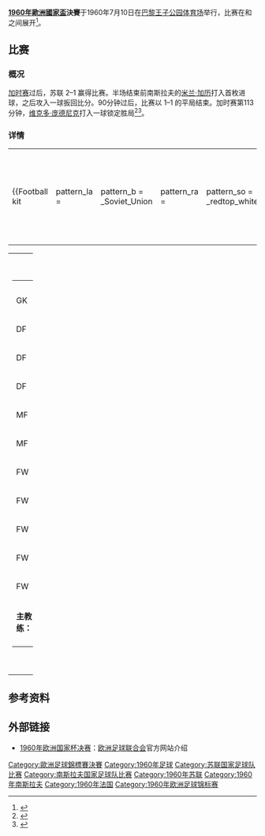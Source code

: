 {{Infobox football match
| title                   = 1960年歐洲國家盃決賽
| event                   = [[1960年歐洲國家盃|1960年歐洲國家盃]]
| image                   = [[File:RU088_10.jpg|200px]]
| caption                 = 2010年[[俄罗斯|俄罗斯]]发行的纪念{{nft|苏联}}1960年欧锦赛夺冠50周年邮票
| team1                   = {{nft|苏联}}
| team1association        = {{flagicon|URS|size=30px}}
| team1score              = 2
| team2                   = {{nft|南斯拉夫}}
| team2association        = {{flagicon|YUG|size=30px}}
| team2score              = 1
| details                 = [[加时赛|加时赛]]后决出胜负
| date                    = {{Start date|1960|7|10|df=y}}
| stadium                 = [[王子公园体育场|王子公园体育场]]
| city                    = [[巴黎|巴黎]]
| referee                 = {{le|亚瑟·爱德华·艾里斯|Arthur Edward Ellis}} （[[英格兰足球协会|英格兰]]）
| attendance              = 17,966
| next                    = [[1964年歐洲國家盃決賽|1964]]
}}

'''[[1960年歐洲國家盃|1960年歐洲國家盃]]決賽'''于1960年7月10日在[[巴黎|巴黎]][[王子公园体育场|王子公园体育场]]举行，比赛在{{nft|苏联}}和{{nft|南斯拉夫}}之间展开<ref>{{cite news |url=http://soccernet.espn.go.com/feature?id=530734&cc=4716 |title=European Nations Cup 1960 |work=ESPNSoccernet.com |publisher=ESPN |date=2008-05-01 |first=John |last=Brewin |accessdate=2013-01-26 |archive-date=2008-10-22 |archive-url=https://web.archive.org/web/20081022150808/http://soccernet.espn.go.com/feature?id=530734&cc=4716 |dead-url=no }}</ref>。

== 比赛 ==
=== 概况 ===
[[加时赛|加时赛]]过后，苏联 2–1 赢得比赛。半场结束前南斯拉夫的[[米兰·加历|米兰·加历]]打入首枚进球，之后{{le|斯拉瓦·梅特列韦利|Slava Metreveli}}攻入一球扳回比分。90分钟过后，比赛以 1–1 的平局结束。加时赛第113分钟，[[维克多·庞德尼克|维克多·庞德尼克]]打入一球锁定胜局<ref>{{cite news |url=http://pitchinvasion.net/blog/2007/12/08/european-championships-retrospectives-1960-france/ |title=European Championships Retrospectives: 1960, France |work=pitchinvasion.net |date=2007-12-08 |first=Tom |last=Dunmore |accessdate=2013-01-26 |archive-url=https://web.archive.org/web/20131023033122/http://pitchinvasion.net/blog/2007/12/08/european-championships-retrospectives-1960-france/ |archive-date=2013-10-23 |dead-url=yes }}</ref><ref>{{cite web |url=http://euro2008.football-shirts.co.uk/euro1960.html |title=Euro 1960 in France |work=euro2008.football-shirts.co.uk |accessdate=2013-03-01 |archiveurl=https://web.archive.org/web/20110711204501/http://euro2008.football-shirts.co.uk/euro1960.html |archivedate=2011-07-11 |deadurl=yes }}</ref>。

=== 详情 ===
{{Football box
| date         = {{Start date|1960|7|10|df=y}}
| time         = 21:30 [[欧洲中部时间|CET]]
| team1        = {{fb-rt|URS}}
| team2        = {{fb|YUG}}
| score        = 2–1
| aet          = yes
| goals1       = {{le|斯瓦拉·梅特列韦利|Slava Metreveli|梅特列韦利}} {{goal|49}}<br />{{le|维克托·波内德杰尔尼|Viktor Ponedelnik|波内德杰尔尼}} {{goal|113}}
| goals2       = [[米兰·加历|加历]] {{goal|43}}
| stadium      = [[巴黎|巴黎]][[王子公园体育场|王子公园体育场]]
| attendance   = 17,966<ref>{{cite web |url=http://www.euro2000.org/en/replay/1960/rusyug/0,1068,,00.html |title=Soviet Union 2–1 Yugoslavia |work=UEFA.com |publisher=Union of European Football Associations |accessdate=2012-07-01 |archiveurl=https://web.archive.org/web/20000817032147/http://www.euro2000.org/en/replay/1960/rusyug/0%2C1068%2C%2C00.html |archivedate=2000-08-17 |deadurl=yes }}</ref>
| referee      = {{le|亚瑟·爱德华·艾里斯|Arthur Edward Ellis}}（[[英格兰足球协会|英格兰]]）
| report       = [http://www.uefa.com/uefaeuro/season=1960/matches/round=164/match=4025/postmatch/report/index.html 报告]
}}

{| width=92% |
|-
|{{Football kit
 | pattern_la =
 | pattern_b  = _Soviet_Union
 | pattern_ra =
 | pattern_so = _redtop_whitestripe
 | leftarm    = ff0000
 | body       = ff0000
 | rightarm   = ff0000
 | shorts     = ffffff
 | socks      = ffffff
 | title      = 苏联
}}
|{{Football kit
 | pattern_la =
 | pattern_b  = _collar
 | pattern_ra =
 | pattern_so = _whitestripe
 | pattern_sh =
 | leftarm    = 0000FF
 | body       = 0000FF
 | rightarm   = 0000FF
 | shorts     = FFFFFF
 | socks      = ff0000
 | title      = 南斯拉夫
}}
|}

{| width="100%"
|valign="top" width="50%"|
{| style="font-size: 90%" cellspacing="0" cellpadding="0"
|colspan=4|
|-
!width="25"| !!width="25"|
|-
|GK ||'''1''' ||[[列夫·耶辛|列夫·耶辛]]
|-
|DF ||'''2''' ||{{le|吉维·克柯赫里|Givi Chokheli}}
|-
|DF ||'''3''' ||{{le|安托利·马斯林克|Anatoli Maslenkin}}
|-
|DF ||'''4''' ||{{le|安托利·库鲁蒂科夫|Anatoly Krutikov}}
|-
|MF ||'''5''' ||{{le|尤里·沃伊诺夫|Yury Voinov}}
|-
|MF ||'''6''' ||{{le|伊戈尔·内托|Igor Netto}}（[[队长_(足球)|c]]）
|-
|FW ||'''7''' ||{{le|斯拉瓦·梅特列韦利|Slava Metreveli}}
|-
|FW ||'''8''' ||[[瓦伦丁·科兹米奇·伊万诺夫|瓦伦丁·伊万诺夫]]
|-
|FW ||'''9''' ||[[维克多·庞德尼克|维克多·庞德尼克]]
|-
|FW ||'''10'''||{{le|瓦伦丁·布布金|Valentin Bubukin}}
|-
|FW ||'''11'''||{{le|米卡哈里尔·梅斯克赫|Mikheil Meskhi}}
|-
|colspan=3|'''主教练：'''
|-
|colspan=3|{{le|加夫里尔·卡恰林|Gavriil Kachalin}}
|}
|valign="top"|[[File:USSR-Yugoslavia_1960-07-10.svg|300px]]
|valign="top" width="50%"|
{| style="font-size: 90%" cellspacing="0" cellpadding="0"  align="center"
|colspan=4|
|-
!width="25"| !!width="25"|
|-
|GK ||'''1''' ||{{le|布拉格耶·维迪尼克|[Blagoja Vidinić}}
|-
|DF ||'''2''' ||{{le|弗拉基米尔·杜尔科维奇|Vladimir Durković}}
|-
|DF ||'''3''' ||{{le|法赫鲁丁·尤苏菲|Fahrudin Jusufi}}
|-
|MF ||'''4''' ||{{le|安特·萨内蒂克|Ante Žanetić}}
|-
|MF ||'''5''' ||{{le|约万·米兰蒂诺维奇|Jovan Miladinović}}
|-
|MF ||'''6''' ||{{le|泽内科·佩鲁西奇|Željko Perušić}}
|-
|FW ||'''7''' ||{{le|泽利科·马特斯|Željko Matuš}}
|-
|FW ||'''8''' ||{{le|德拉萨·杰尔科维奇|Dražan Jerković}}
|-
|FW ||'''9''' ||[[米兰·加历|米兰·加历]]
|-
|MF ||'''10'''||{{le|德拉戈斯拉夫·塞库拉雷克|Dragoslav Šekularac}}
|-
|MF ||'''11'''||{{le|宝来·科斯蒂奇|Bora Kostić}}（[[队长_(足球)|c]]）
|-
|colspan=3|'''教练：'''
|-
|colspan=4|{{le|亚历山大·特尔纳尼奇|Aleksandar Tirnanić}}<br />{{le|柳博米尔·洛夫里奇|Ljubomir Lovrić}}<br />{{le|德拉戈米尔·尼科里奇|Dragomir Nikolić}}
|}
|}

== 参考资料 ==
{{reflist}}
== 外部链接 ==
*[http://www.uefa.com/uefaeuro/season=1960/matches/round=164/match=4025/index.html 1960年欧洲国家杯决赛]{{Wayback|url=http://www.uefa.com/uefaeuro/season=1960/matches/round=164/match=4025/index.html |date=20151029123749 }}：[[欧洲足球联合会|欧洲足球联合会]]官方网站介绍

{{欧洲足球锦标赛}}

[[Category:歐洲足球錦標賽決賽|Category:歐洲足球錦標賽決賽]]
[[Category:1960年足球|Category:1960年足球]]
[[Category:苏联国家足球队比赛|Category:苏联国家足球队比赛]]
[[Category:南斯拉夫国家足球队比赛|Category:南斯拉夫国家足球队比赛]]
[[Category:1960年苏联|Category:1960年苏联]]
[[Category:1960年南斯拉夫|Category:1960年南斯拉夫]]
[[Category:1960年法国|Category:1960年法国]]
[[Category:1960年欧洲足球锦标赛|Category:1960年欧洲足球锦标赛]]